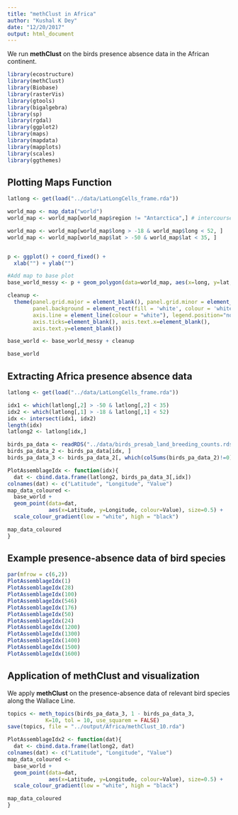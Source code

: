 ```yaml
---
title: "methClust in Africa"
author: "Kushal K Dey"
date: "12/20/2017"
output: html_document
---
```


We run **methClust** on the birds presence absence data in the African continent.

```r
library(ecostructure)
library(methClust)
library(Biobase)
library(rasterVis)
library(gtools)
library(bigalgebra)
library(sp)
library(rgdal)
library(ggplot2)
library(maps)
library(mapdata)
library(mapplots)
library(scales)
library(ggthemes)

```

## Plotting Maps Function

```r
latlong <- get(load("../data/LatLongCells_frame.rda"))
```

```r
world_map <- map_data("world")
world_map <- world_map[world_map$region != "Antarctica",] # intercourse antarctica

world_map <- world_map[world_map$long > -18 & world_map$long < 52, ]
world_map <- world_map[world_map$lat > -50 & world_map$lat < 35, ]


p <- ggplot() + coord_fixed() +
  xlab("") + ylab("")

#Add map to base plot
base_world_messy <- p + geom_polygon(data=world_map, aes(x=long, y=lat, group=group), colour="light green", fill="light green")

cleanup <- 
  theme(panel.grid.major = element_blank(), panel.grid.minor = element_blank(), 
        panel.background = element_rect(fill = 'white', colour = 'white'), 
        axis.line = element_line(colour = "white"), legend.position="none",
        axis.ticks=element_blank(), axis.text.x=element_blank(),
        axis.text.y=element_blank())

base_world <- base_world_messy + cleanup

base_world

```

## Extracting Africa presence absence data

```r
latlong <- get(load("../data/LatLongCells_frame.rda"))
```

```r
idx1 <- which(latlong[,2] > -50 & latlong[,2] < 35)
idx2 <- which(latlong[,1] > -18 & latlong[,1] < 52)
idx <- intersect(idx1, idx2)
length(idx)
latlong2 <- latlong[idx,]
```


```r
birds_pa_data <- readRDS("../data/birds_presab_land_breeding_counts.rds")
birds_pa_data_2 <- birds_pa_data[idx, ]
birds_pa_data_3 <- birds_pa_data_2[, which(colSums(birds_pa_data_2)!=0)]
```

```r
PlotAssemblageIdx <- function(idx){
  dat <- cbind.data.frame(latlong2, birds_pa_data_3[,idx])
colnames(dat) <- c("Latitude", "Longitude", "Value")
map_data_coloured <- 
  base_world +
  geom_point(data=dat, 
             aes(x=Latitude, y=Longitude, colour=Value), size=0.5) +
  scale_colour_gradient(low = "white", high = "black") 

map_data_coloured
}

```

## Example presence-absence data of bird species 

```r
par(mfrow = c(6,2))
PlotAssemblageIdx(1)
PlotAssemblageIdx(28)
PlotAssemblageIdx(100)
PlotAssemblageIdx(546)
PlotAssemblageIdx(176)
PlotAssemblageIdx(50)
PlotAssemblageIdx(24)
PlotAssemblageIdx(1200)
PlotAssemblageIdx(1300)
PlotAssemblageIdx(1400)
PlotAssemblageIdx(1500)
PlotAssemblageIdx(1600)
```

## Application of methClust and visualization

We apply **methClust** on the presence-absence data of relevant bird species along the Wallace Line.

```r
topics <- meth_topics(birds_pa_data_3, 1 - birds_pa_data_3, 
            K=10, tol = 10, use_squarem = FALSE)
save(topics, file = "../output/Africa/methClust_10.rda")
```


```r
PlotAssemblageIdx2 <- function(dat){
  dat <- cbind.data.frame(latlong2, dat)
colnames(dat) <- c("Latitude", "Longitude", "Value")
map_data_coloured <- 
  base_world +
  geom_point(data=dat, 
             aes(x=Latitude, y=Longitude, colour=Value), size=0.5) +
  scale_colour_gradient(low = "white", high = "black") 

map_data_coloured
}

```



